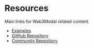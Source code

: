 # Resources

Main links for Web3Modal related content.

- [Examples](https://github.com/WalletConnect/react-native-examples/tree/main/dapps)
- [GitHub Repository](https://github.com/WalletConnect/web3modal-react-native)
- [Community Repository](https://github.com/WalletConnect/awesome-walletconnect)
